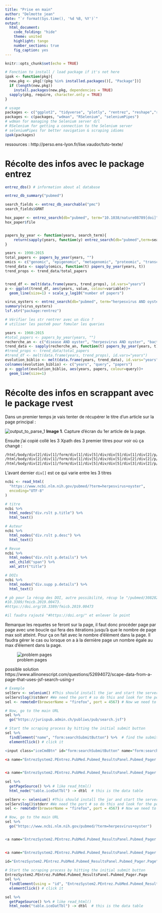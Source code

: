 ```yaml
---
title: "Prise en main"
author: "Delmotte jean"
date: "`r format(Sys.time(), '%d %B, %Y')`"
output:
  html_document:
    code_folding: "hide"
    theme: united
    highlight: tango
    number_sections: true
    fig_caption: yes
---
```


```r
knitr::opts_chunk$set(echo = TRUE)

# Fonction to install / load package if it's not here
ipak <- function(pkg){
  new.pkg <- pkg[!(pkg %in% installed.packages()[, "Package"])]
  if (length(new.pkg)) 
    install.packages(new.pkg, dependencies = TRUE)
  sapply(pkg, require, character.only = TRUE)
}

# usage
packages <- c("ggplot2", "tidyverse", "plotly", "rentrez", "reshape","rvest", "XML", "RCurl")
packages <- c(packages, "wdman", "RSelenium", "seleniumPipes")
# wdman for managing the Selenium server d/l
# RSelenium for getting a connection to the Selenium server
# seleniumPipes for better navigation & scraping idioms
ipak(packages)
```

ressources : http://perso.ens-lyon.fr/lise.vaudor/tuto-texte/

# Récolte des infos avec le package entrez

```r
entrez_dbs() # information about al database

entrez_db_summary("pubmed")

search_fields <- entrez_db_searchable("pmc")
search_fields$GRNT

hox_paper <- entrez_search(db="pubmed", term="10.1038/nature08789[doi]")
hox_paper$file


papers_by_year <- function(years, search_term){
    return(sapply(years, function(y) entrez_search(db="pubmed",term=search_term, mindate=y, maxdate=y, retmax=0)$count))
}

years <- 1990:2015
total_papers <- papers_by_year(years, "")
omics <- c("genomic", "epigenomic", "metagenomic", "proteomic", "transcriptomic", "pharmacogenomic", "connectomic" )
trend_data <- sapply(omics, function(t) papers_by_year(years, t))
trend_props <- trend_data/total_papers


trend_df <- melt(data.frame(years, trend_props), id.vars="years")
p <- ggplot(trend_df, aes(years, value, colour=variable))+
  geom_line(size=1) + scale_y_log10("number of papers")
```


```r
virus_oysters <- entrez_search(db="pubmed", term="herpesvirus AND oyster")
summary(virus_oysters)
lsf.str("package:rentrez")

# Vérifier les str rentrer avec un dico ?
# utiliser les paste0 pour fomuler les queries 

years <- 1960:2015
#total_papers <- papers_by_year(years, "")
recherche_an <- c("disease AND oyster", "herpesvirus AND oyster", "bacterie AND oyster" )
trend_data <- sapply(recherche_an, function(t) papers_by_year(years, t))
#trend_props <- trend_data/total_papers
#trend_df <- melt(data.frame(years, trend_props), id.vars="years")
evolution_biblio <- melt(data.frame(years, trend_data), id.vars="years")
colnames(evolution_biblio) <- c("years", "query", "papers")
p <- ggplot(evolution_biblio, aes(years, papers, colour=query))+
  geom_line(size=1)

```

# Récolte des infos en scrappant avec le package rvest

Dans un premier temps je vais tenter de récupérer le titre d'un article sur la page principal :

![output_to_parse_1](~/Documents/BibliographeR/results/images/first_tittle_to_parse.png)
**Image 1**. Capture d'écran du 1er article de la page. 

Ensuite j'ai copié collé les 3 Xpath des 3 premier titres pour voir où ça changé :

```html
/html/body/div[2]/div[1]/form/div[1]/div[5]/div/div[5]/div[1]/div[2]/p/a
/html/body/div[2]/div[1]/form/div[1]/div[5]/div/div[5]/div[2]/div[2]/p/a
/html/body/div[2]/div[1]/form/div[1]/div[5]/div/div[5]/div[3]/div[2]/p/a
```

L'avant dernier `div[]` est ce qui varie entre les 3 titres

```r
ncbi <- read_html(
  "https://www.ncbi.nlm.nih.gov/pubmed/?term=herpesvirus+oyster",
  encoding="UTF-8"
)

# titre
ncbi %>%
  html_nodes("div.rslt p.title") %>%
  html_text()

# Auteur
ncbi %>%
  html_nodes("div.rslt p.desc") %>%
  html_text()

# Revue
ncbi %>%
  html_nodes("div.rslt p.details") %>%
  xml_child("span") %>%
  xml_attr("title")

# DOIs
ncbi %>%
  html_nodes("div.supp p.details") %>%
  html_text()

# pb pour la récup des DOI, autre possibilité, récup le "/pubmed/30828244" et refaire une requet de l'URL
#10.3389/fmicb.2019.00473.
#https://doi.org/10.3389/fmicb.2019.00473

#il faudra rajouté "#https://doi.org/" et enlever le point
```

Remarque les requetes se feront sur la page, il faut donc procéder page par page avec une boucle qui fera des itérations jusqu'à que le nombre de page max soit atteint. Pour ça on fait avec le nombre d'élément dans la page. Il faudra gérer le cas ou lorsque on a à la dernière page un nombre égale au max d'élement dans la page.

![problem pages](~/Documents/BibliographeR/results/images/gestion_pages.png)

possible solution https://www.allinonescript.com/questions/52694072/scape-data-from-a-page-that-uses-jsf-search-using-r

```r
# Exemple
selServ <- selenium() #This should install the jar and start the server
selServ$log()$stderr #We need the port # so do this and look for the port in the msgs
sel <- remoteDr(browserName = "firefox", port = 4567) # Now we need to connect to it and we need to use the port # from ^^. It was 4567 in my case

# Now, go to the main URL
sel %>% 
  go("https://jurispub.admin.ch/publiws/pub/search.jsf")

# Start the scraping process by hitting the initial submit button
sel %>% 
  findElement("name", "form:searchSubmitButton") %>%  # find the submit button 
  elementClick() # click it

<input class="iceCmdBtn" id="form:searchSubmitButton" name="form:searchSubmitButton" onblur="setFocus('');" onclick="iceSubmitPartial(form, this, event);return false;" onfocus="setFocus(this.id);" type="submit" value="suchen">

<a name="EntrezSystem2.PEntrez.PubMed.Pubmed_ResultsPanel.Pubmed_Pager.Page" title="Next page of results" class="active page_link next" href="#" sid="3" page="4" accesskey="k" id="EntrezSystem2.PEntrez.PubMed.Pubmed_ResultsPanel.Pubmed_Pager.Page">Next &gt;</a>

  
<a name="EntrezSystem2.PEntrez.PubMed.Pubmed_ResultsPanel.Pubmed_Pager.Page" title="Next page of results" class="active page_link next" href="#" sid="3" page="5" accesskey="k" id="EntrezSystem2.PEntrez.PubMed.Pubmed_ResultsPanel.Pubmed_Pager.Page">Next &gt;</a>
  
sel %>% 
  getPageSource() %>% # like read_html()
  html_node("table.iceDatTbl") -> dtbl  # this is the data table
```


```r
selServ <- selenium() #This should install the jar and start the server
selServ$log()$stderr #We need the port # so do this and look for the port in the msgs
sel <- remoteDr(browserName = "firefox", port = 4567) # Now we need to connect to it and we need to use the port # from ^^. It was 4567 in my case

# Now, go to the main URL
sel %>% 
  go("https://www.ncbi.nlm.nih.gov/pubmed/?term=herpesvirus+oyster")


<a name="EntrezSystem2.PEntrez.PubMed.Pubmed_ResultsPanel.Pubmed_Pager.Page" title="Next page of results" class="active page_link next" href="#" sid="3" page="4" accesskey="k" id="EntrezSystem2.PEntrez.PubMed.Pubmed_ResultsPanel.Pubmed_Pager.Page">Next &gt;</a>

  
<a name="EntrezSystem2.PEntrez.PubMed.Pubmed_ResultsPanel.Pubmed_Pager.Page" title="Next page of results" class="active page_link next" href="#" sid="3" page="5" accesskey="k" id="EntrezSystem2.PEntrez.PubMed.Pubmed_ResultsPanel.Pubmed_Pager.Page">Next &gt;</a>

id="EntrezSystem2.PEntrez.PubMed.Pubmed_ResultsPanel.Pubmed_Pager.Page"
  
# Start the scraping process by hitting the initial submit button
EntrezSystem2.PEntrez.PubMed.Pubmed_ResultsPanel.Pubmed_Pager.Page
sel %>% 
  findElement(using = "id", "EntrezSystem2.PEntrez.PubMed.Pubmed_ResultsPanel.Pubmed_Pager.Page") %>%  # find the submit button 
  elementClick() # click it

sel %>% 
  getPageSource() %>% # like read_html()
  html_node("table.iceDatTbl") -> dtbl  # this is the data table
```